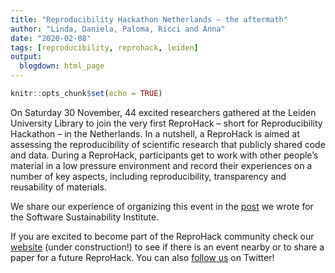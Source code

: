```yaml
---
title: "Reproducibility Hackathon Netherlands – the aftermath"
author: "Linda, Daniela, Paloma, Ricci and Anna"
date: "2020-02-08"
tags: [reproducibility, reprohack, leiden]
output:
  blogdown: html_page
---
```


```r
knitr::opts_chunk$set(echo = TRUE)
```

On Saturday 30 November, 44 excited researchers gathered at the Leiden University Library to join the very first ReproHack – short for Reproducibility Hackathon – in the Netherlands. In a nutshell, a ReproHack is aimed at assessing the reproducibility of scientific research that publicly shared code and data. During a ReproHack, participants get to work with other people’s material in a low pressure environment and record their experiences on a number of key aspects, including reproducibility, transparency and reusability of materials.

We share our experience of organizing this event in the [post](https://software.ac.uk/blog/2020-01-15-reproducibility-hackathon-netherlands-aftermath) we wrote for the Software Sustainability Institute.

If you are excited to become part of the ReproHack community check our [website](https://reprohack.github.io/reprohack-hq/) (under construction!) to see if there is an event nearby or to share a paper for a future ReproHack. You can also [follow us](https://twitter.com/ReproHack) on Twitter!

